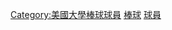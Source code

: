 [[Category:美國大學棒球球員|Category:美國大學棒球球員]]
[[Category:克雷頓藍鳥運動員|棒球]]
[[Category:克雷頓藍鳥棒球隊|球員]]
{{CatAutoTOC}}